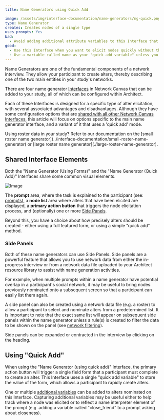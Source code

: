 ```yaml
---
title: Name Generators using Quick Add

image: /assets/img/interface-documentation/name-generators/ng-quick.png
type: Name Generator
creates: Creates nodes of a single type
uses_prompts: Yes
bad:
  - Avoid adding additional attribute variables to this Interface that could more accurately be collected elsewhere.
good:
  - Use this Interface when you want to elicit nodes quickly without the burden of collecting other attribute data at the same time.
  - Use a variable called name as your "quick add variable" unless you have a good reason to use another. Keep in mind that Network Canvas will label nodes using this variable throughout the interview.
---
```


Name Generators are one of the fundamental components of a network interview. They allow your participant to create alters, thereby describing one of the two main entities in your study's networks.

There are four name generator [Interfaces](../key-concepts/interfaces) in Network Canvas that can be added to your study, all of which can be configured within Architect.

<StandAloneImage
  src="/assets/img/interface-documentation/name-generators/add-screen.png"
  content="Available Name Generator interfaces in Architect"
/>

Each of these Interfaces is designed for a specific type of alter elicitation, with several associated advantages and disadvantages. Although they have some configuration options that are [shared with all other Network Canvas Interfaces](./shared), this article will focus on options specific to the main name generator interface, and a variant of it that uses a 'quick add' mode.

<TipBox>
  Using roster data in your study? Refer to our documentation on the [small
  roster name
  generator](../interface-documentation/small-roster-name-generator) or
  [large roster name generator](./large-roster-name-generator).
</TipBox>

## Shared Interface Elements

Both the "Name Generator (Using Forms)" and the "Name Generator (Quick Add)" Interfaces share some common visual elements.

![Image](/assets/img/interface-documentation/name-generators/preview.png)

The **prompt** area, where the task is explained to the participant (see: [prompts](../key-concepts/prompts)), a **node list** area where alters that have been elicited are displayed, a **primary action button** that triggers the node elicitation process, and (optionally) one or more [Side Panels](#side-panels).

Beyond this, you have a choice about how precisely alters should be created - either using a full featured form, or using a simple "quick add" method.

### Side Panels

Both of these name generators can use Side Panels. Side panels are a powerful feature that allows you to use network data from either the in-progress interview or from a network data file uploaded to your Architect resource library to assist with name generation activities.

For example, when multiple prompts within a name generator have potential overlap in a participant's social network, it may be useful to bring nodes previously nominated onto a subsequent screen so that a participant can easily list them again.

<StandAloneImage
  src="/assets/img/interface-documentation/name-generators/side-panel.png"
  content="Configuring a side panel"
/>

A side panel can also be created using a network data file (e.g. a roster) to allow a participant to select and nominate alters from a predetermined list. It is important to note that the exact same list will appear on subsequent side panels within the name generator unless a rule(s) is created to filter the data to be shown on the panel (see [network filtering](../key-concepts/network-filtering)).

Side panels can be expanded or contracted in the interview by clicking on the heading.

## Using "Quick Add"

When using the "Name Generator (using quick add)" Interface, the primary action button will trigger a single field form that a participant must complete to create an alter. This Interface uses a single "quick add variable" to store the value of the form, which allows a participant to rapidly create alters.

<StandAloneImage
  src="/assets/img/interface-documentation/name-generators/ng-quick.png"
  content="A quick add name generator"
/>

One or multiple [additional variables](../key-concepts/additional-variables) can be added to alters nominated on this Interface. Capturing additional variables may be useful either to help track where a node was elicited or to reflect a name interpreter element of the prompt (e.g. adding a variable called "close_friend" to a prompt asking about closeness).
